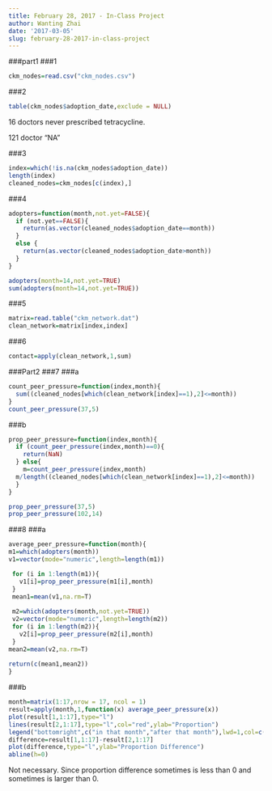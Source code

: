 ```yaml
---
title: February 28, 2017 - In-Class Project
author: Wanting Zhai
date: '2017-03-05'
slug: february-28-2017-in-class-project
---
```

###part1
###1
```r
ckm_nodes=read.csv("ckm_nodes.csv")
```

###2
```r
table(ckm_nodes$adoption_date,exclude = NULL)
```

16 doctors never prescribed tetracycline.

121 doctor "NA"


###3
```r
index=which(!is.na(ckm_nodes$adoption_date))
length(index)
cleaned_nodes=ckm_nodes[c(index),]
```

###4
```r
adopters=function(month,not.yet=FALSE){
  if (not.yet==FALSE){
    return(as.vector(cleaned_nodes$adoption_date==month))
  }
  else {
    return(as.vector(cleaned_nodes$adoption_date>month))
  }
}

adopters(month=14,not.yet=TRUE)
sum(adopters(month=14,not.yet=TRUE))
```


###5
```r
matrix=read.table("ckm_network.dat")
clean_network=matrix[index,index]
```

###6
```r
contact=apply(clean_network,1,sum)
```

###Part2
###7
###a
```r
count_peer_pressure=function(index,month){
  sum((cleaned_nodes[which(clean_network[index]==1),2]<=month))
}
count_peer_pressure(37,5)
```

###b
```r
prop_peer_pressure=function(index,month){
  if (count_peer_pressure(index,month)==0){
    return(NaN)
  } else{
    m=count_peer_pressure(index,month)
  m/length((cleaned_nodes[which(clean_network[index]==1),2]<=month))
  }
}

prop_peer_pressure(37,5)
prop_peer_pressure(102,14)
```


###8
###a
```r
average_peer_pressure=function(month){
m1=which(adopters(month))
v1=vector(mode="numeric",length=length(m1))

 for (i in 1:length(m1)){
   v1[i]=prop_peer_pressure(m1[i],month)
 }
 mean1=mean(v1,na.rm=T)
 
 m2=which(adopters(month,not.yet=TRUE))
 v2=vector(mode="numeric",length=length(m2))
 for (i in 1:length(m2)){
   v2[i]=prop_peer_pressure(m2[i],month)
 }
mean2=mean(v2,na.rm=T)
 
return(c(mean1,mean2))
}
```


###b
```r
month=matrix(1:17,nrow = 17, ncol = 1)
result=apply(month,1,function(x) average_peer_pressure(x))
plot(result[1,1:17],type="l")
lines(result[2,1:17],type="l",col="red",ylab="Proportion")
legend("bottomright",c("in that month","after that month"),lwd=1,col=c(1,2))
difference=result[1,1:17]-result[2,1:17]
plot(difference,type="l",ylab="Proportion Difference")
abline(h=0)
```

Not necessary. Since proportion difference sometimes is less than 0 and sometimes is larger than 0.

